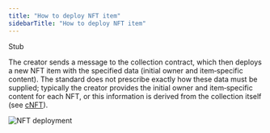 ```yaml
---
title: "How to deploy NFT item"
sidebarTitle: "How to deploy NFT item"
---
```




Stub

The creator sends a message to the collection contract, which then deploys a new NFT item with the specified data (initial owner and item‑specific content). The standard does not prescribe exactly how these data must be supplied; typically the creator provides the initial owner and item‑specific content for each NFT, or this information is derived from the collection itself (see [cNFT](/standard/tokens/nft/cNFT-how-it-works)).

<Image
  src="/resources/images/nft/nft_deploy_light.svg"
  darkSrc="/resources/images/nft/nft_deploy_dark.svg"
  alt="NFT deployment"
/>

